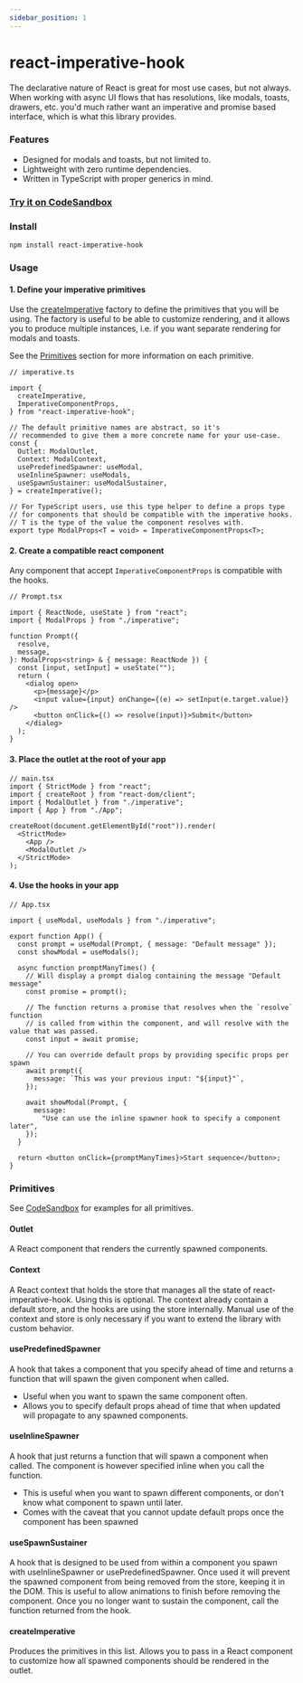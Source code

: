 ```yaml
---
sidebar_position: 1
---
```


# react-imperative-hook

The declarative nature of React is great for most use cases, but not always.
When working with async UI flows that has resolutions, like modals, toasts, drawers, etc.
you'd much rather want an imperative and promise based interface, which is what this library provides.

### Features

- Designed for modals and toasts, but not limited to.
- Lightweight with zero runtime dependencies.
- Written in TypeScript with proper generics in mind.

### [Try it on CodeSandbox](https://codesandbox.io/p/sandbox/react-imperative-hook-example-4kkvp2)

### Install

    npm install react-imperative-hook

### Usage

#### 1. Define your imperative primitives

Use the [createImperative](#createimperative) factory to define the primitives that you will be using.
The factory is useful to be able to customize rendering, and it allows you to produce multiple instances,
i.e. if you want separate rendering for modals and toasts.

See the [Primitives](#primitives) section for more information on each primitive.

```tsx
// imperative.ts

import {
  createImperative,
  ImperativeComponentProps,
} from "react-imperative-hook";

// The default primitive names are abstract, so it's
// recommended to give them a more concrete name for your use-case.
const {
  Outlet: ModalOutlet,
  Context: ModalContext,
  usePredefinedSpawner: useModal,
  useInlineSpawner: useModals,
  useSpawnSustainer: useModalSustainer,
} = createImperative();

// For TypeScript users, use this type helper to define a props type
// for components that should be compatible with the imperative hooks.
// T is the type of the value the component resolves with.
export type ModalProps<T = void> = ImperativeComponentProps<T>;
```

#### 2. Create a compatible react component

Any component that accept `ImperativeComponentProps` is compatible with the hooks.

```tsx
// Prompt.tsx

import { ReactNode, useState } from "react";
import { ModalProps } from "./imperative";

function Prompt({
  resolve,
  message,
}: ModalProps<string> & { message: ReactNode }) {
  const [input, setInput] = useState("");
  return (
    <dialog open>
      <p>{message}</p>
      <input value={input} onChange={(e) => setInput(e.target.value)} />
      <button onClick={() => resolve(input)}>Submit</button>
    </dialog>
  );
}
```

#### 3. Place the outlet at the root of your app

```tsx
// main.tsx
import { StrictMode } from "react";
import { createRoot } from "react-dom/client";
import { ModalOutlet } from "./imperative";
import { App } from "./App";

createRoot(document.getElementById("root")).render(
  <StrictMode>
    <App />
    <ModalOutlet />
  </StrictMode>
);
```

#### 4. Use the hooks in your app

```tsx
// App.tsx

import { useModal, useModals } from "./imperative";

export function App() {
  const prompt = useModal(Prompt, { message: "Default message" });
  const showModal = useModals();

  async function promptManyTimes() {
    // Will display a prompt dialog containing the message "Default message"
    const promise = prompt();

    // The function returns a promise that resolves when the `resolve` function
    // is called from within the component, and will resolve with the value that was passed.
    const input = await promise;

    // You can override default props by providing specific props per spawn
    await prompt({
      message: `This was your previous input: "${input}"`,
    });

    await showModal(Prompt, {
      message:
        "Use can use the inline spawner hook to specify a component later",
    });
  }

  return <button onClick={promptManyTimes}>Start sequence</button>;
}
```

### Primitives

See [CodeSandbox](#try-it-on-codesandbox) for examples for all primitives.

#### Outlet

A React component that renders the currently spawned components.

#### Context

A React context that holds the store that manages all the state of react-imperative-hook.
Using this is optional. The context already contain a default store, and the hooks are
using the store internally. Manual use of the context and store is only necessary
if you want to extend the library with custom behavior.

#### usePredefinedSpawner

A hook that takes a component that you specify ahead of time and returns a function that will spawn the given component when called.

- Useful when you want to spawn the same component often.
- Allows you to specify default props ahead of time that when updated will propagate to any spawned components.

#### useInlineSpawner

A hook that just returns a function that will spawn a component when called.
The component is however specified inline when you call the function.

- This is useful when you want to spawn different components, or don't know what component to spawn until later.
- Comes with the caveat that you cannot update default props once the component has been spawned

#### useSpawnSustainer

A hook that is designed to be used from within a component you spawn with useInlineSpawner or usePredefinedSpawner.
Once used it will prevent the spawned component from being removed from the store, keeping it in the DOM.
This is useful to allow animations to finish before removing the component.
Once you no longer want to sustain the component, call the function returned from the hook.

#### createImperative

Produces the primitives in this list. Allows you to pass in a React component
to customize how all spawned components should be rendered in the outlet.
